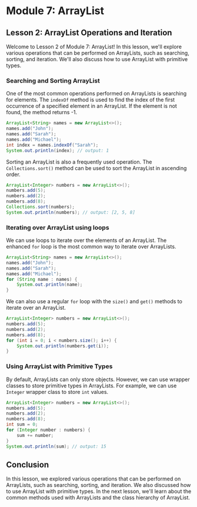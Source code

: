 # Module 7: ArrayList

## Lesson 2: ArrayList Operations and Iteration

Welcome to Lesson 2 of Module 7: ArrayList! In this lesson, we'll explore various operations that can be performed on ArrayLists, such as searching, sorting, and iteration. We'll also discuss how to use ArrayList with primitive types.

### Searching and Sorting ArrayList

One of the most common operations performed on ArrayLists is searching for elements. The `indexOf` method is used to find the index of the first occurrence of a specified element in an ArrayList. If the element is not found, the method returns -1.

```java
ArrayList<String> names = new ArrayList<>();
names.add("John");
names.add("Sarah");
names.add("Michael");
int index = names.indexOf("Sarah");
System.out.println(index); // output: 1
```

Sorting an ArrayList is also a frequently used operation. The `Collections.sort()` method can be used to sort the ArrayList in ascending order.

```java
ArrayList<Integer> numbers = new ArrayList<>();
numbers.add(5);
numbers.add(2);
numbers.add(8);
Collections.sort(numbers);
System.out.println(numbers); // output: [2, 5, 8]
```

### Iterating over ArrayList using loops

We can use loops to iterate over the elements of an ArrayList. The enhanced `for` loop is the most common way to iterate over ArrayLists.

```java
ArrayList<String> names = new ArrayList<>();
names.add("John");
names.add("Sarah");
names.add("Michael");
for (String name : names) {
    System.out.println(name);
}
```

We can also use a regular `for` loop with the `size()` and `get()` methods to iterate over an ArrayList.

```java
ArrayList<Integer> numbers = new ArrayList<>();
numbers.add(5);
numbers.add(2);
numbers.add(8);
for (int i = 0; i < numbers.size(); i++) {
    System.out.println(numbers.get(i));
}
```

### Using ArrayList with Primitive Types

By default, ArrayLists can only store objects. However, we can use wrapper classes to store primitive types in ArrayLists. For example, we can use `Integer` wrapper class to store `int` values.

```java
ArrayList<Integer> numbers = new ArrayList<>();
numbers.add(5);
numbers.add(2);
numbers.add(8);
int sum = 0;
for (Integer number : numbers) {
    sum += number;
}
System.out.println(sum); // output: 15
```

## Conclusion

In this lesson, we explored various operations that can be performed on ArrayLists, such as searching, sorting, and iteration. We also discussed how to use ArrayList with primitive types. In the next lesson, we'll learn about the common methods used with ArrayLists and the class hierarchy of ArrayList.
